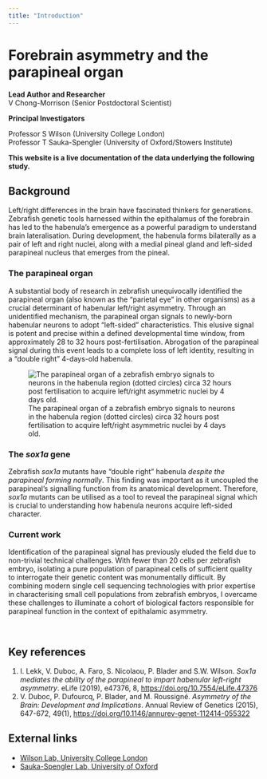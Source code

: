 ```yaml
---
title: "Introduction"
---
```


# Forebrain asymmetry and the parapineal organ

**Lead Author and Researcher**<br>
V Chong-Morrison (Senior Postdoctoral Scientist) <br> 

**Principal Investigators** <br>

Professor S Wilson (University College London) <br>
Professor T Sauka-Spengler (University of Oxford/Stowers Institute) <br>

**This website is a live documentation of the data underlying the following study.**

## Background

Left/right differences in the brain have fascinated thinkers for generations. Zebrafish genetic tools harnessed within the epithalamus of the forebrain has led to the habenula's emergence as a powerful paradigm to understand brain lateralisation. During development, the habenula forms bilaterally as a pair of left and right nuclei, along with a medial pineal gland and left-sided parapineal nucleus that emerges from the pineal.

### The parapineal organ

A substantial body of research in zebrafish unequivocally identified the parapineal organ (also known as the "parietal eye" in other organisms) as a crucial determinant of habenular left/right asymmetry. Through an unidentified mechanism, the parapineal organ signals to newly-born habenular neurons to adopt "left-sided" characteristics. This elusive signal is potent and precise within a defined developmental time window, from approximately 28 to 32 hours post-fertilisation. Abrogation of the parapineal signal during this event leads to a complete loss of left identity, resulting in a "double right" 4-days-old habenula.

![The parapineal organ of a zebrafish embryo signals to neurons in the habenula region (dotted circles) circa 32 hours post fertilisation to acquire left/right asymmetric nuclei by 4 days old.](asymmetry-dev.png){fig-align="center"}

### The *sox1a* gene

Zebrafish *sox1a* mutants have "double right" habenula *despite the parapineal forming normally*. This finding was important as it uncoupled the parapineal's signalling function from its anatomical development. Therefore, *sox1a* mutants can be utilised as a tool to reveal the parapineal signal which is crucial to understanding how habenula neurons acquire left-sided character.

### Current work

Identification of the parapineal signal has previously eluded the field due to non-trivial technical challenges. With fewer than 20 cells per zebrafish embryo, isolating a pure population of parapineal cells of sufficient quality to interrogate their genetic content was monumentally difficult. By combining modern single cell sequencing technologies with prior expertise in characterising small cell populations from zebrafish embryos, I overcame these challenges to illuminate a cohort of biological factors responsible for parapineal function in the context of epithalamic asymmetry.

\ 

## Key references

1.  I. Lekk, V. Duboc, A. Faro, S. Nicolaou, P. Blader and S.W. Wilson. *Sox1a mediates the ability of the parapineal to impart habenular left-right asymmetry*. eLife (2019), e47376, 8, <https://doi.org/10.7554/eLife.47376>
2.  V. Duboc, P. Dufourcq, P. Blader, and M. Roussigné. *Asymmetry of the Brain: Development and Implications*. Annual Review of Genetics (2015), 647-672, 49(1), <https://doi.org/10.1146/annurev-genet-112414-055322>

## External links

- [Wilson Lab, University College London](http://zebrafishucl.org/wilson-lab#wilson-lab/about-us)
- [Sauka-Spengler Lab, University of Oxford](https://www.imm.ox.ac.uk/research/research-groups/sauka-spengler-group-gene-regulatory-networks-in-development-and-disease)
